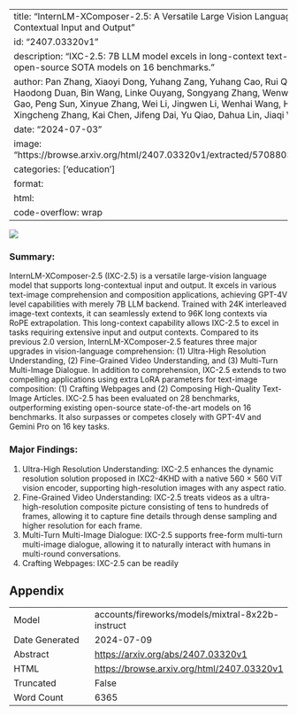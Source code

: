 
---
title: "InternLM-XComposer-2.5: A Versatile Large Vision Language Model Supporting Long-Contextual Input and Output"
id: "2407.03320v1"
description: "IXC-2.5: 7B LLM model excels in long-context text-image tasks, outperforming open-source SOTA models on 16 benchmarks."
author: Pan Zhang, Xiaoyi Dong, Yuhang Zang, Yuhang Cao, Rui Qian, Lin Chen, Qipeng Guo, Haodong Duan, Bin Wang, Linke Ouyang, Songyang Zhang, Wenwei Zhang, Yining Li, Yang Gao, Peng Sun, Xinyue Zhang, Wei Li, Jingwen Li, Wenhai Wang, Hang Yan, Conghui He, Xingcheng Zhang, Kai Chen, Jifeng Dai, Yu Qiao, Dahua Lin, Jiaqi Wang
date: "2024-07-03"
image: "https://browse.arxiv.org/html/2407.03320v1/extracted/5708803/figures/ixc2d5_radar.png"
categories: ['education']
format:
  html:
    code-overflow: wrap
---

![](https://browse.arxiv.org/html/2407.03320v1/extracted/5708803/figures/ixc2d5_radar.png)

### Summary:

InternLM-XComposer-2.5 (IXC-2.5) is a versatile large-vision language model that supports long-contextual input and output. It excels in various text-image comprehension and composition applications, achieving GPT-4V level capabilities with merely 7B LLM backend. Trained with 24K interleaved image-text contexts, it can seamlessly extend to 96K long contexts via RoPE extrapolation. This long-context capability allows IXC-2.5 to excel in tasks requiring extensive input and output contexts. Compared to its previous 2.0 version, InternLM-XComposer-2.5 features three major upgrades in vision-language comprehension: (1) Ultra-High Resolution Understanding, (2) Fine-Grained Video Understanding, and (3) Multi-Turn Multi-Image Dialogue. In addition to comprehension, IXC-2.5 extends to two compelling applications using extra LoRA parameters for text-image composition: (1) Crafting Webpages and (2) Composing High-Quality Text-Image Articles. IXC-2.5 has been evaluated on 28 benchmarks, outperforming existing open-source state-of-the-art models on 16 benchmarks. It also surpasses or competes closely with GPT-4V and Gemini Pro on 16 key tasks.

### Major Findings:
1. Ultra-High Resolution Understanding: IXC-2.5 enhances the dynamic resolution solution proposed in IXC2-4KHD with a native 560 × 560 ViT vision encoder, supporting high-resolution images with any aspect ratio.
2. Fine-Grained Video Understanding: IXC-2.5 treats videos as a ultra-high-resolution composite picture consisting of tens to hundreds of frames, allowing it to capture fine details through dense sampling and higher resolution for each frame.
3. Multi-Turn Multi-Image Dialogue: IXC-2.5 supports free-form multi-turn multi-image dialogue, allowing it to naturally interact with humans in multi-round conversations.
4. Crafting Webpages: IXC-2.5 can be readily

## Appendix

|          |          |
|----------|----------|
| Model     | accounts/fireworks/models/mixtral-8x22b-instruct       |
| Date Generated     | 2024-07-09       |
| Abstract | [https://arxiv.org/abs/2407.03320v1](https://arxiv.org/abs/2407.03320v1)        |
| HTML     | [https://browse.arxiv.org/html/2407.03320v1](https://browse.arxiv.org/html/2407.03320v1)       |
| Truncated       | False       |
| Word Count       | 6365       |